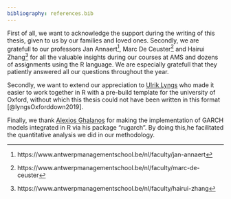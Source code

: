 ```yaml
---
bibliography: references.bib
---
```


First of all, we want to acknowledge the support during the writing of this thesis, given to us by our families and loved ones. Secondly, we are gratefull to our professors Jan Annaert^[https://www.antwerpmanagementschool.be/nl/faculty/jan-annaert], Marc De Ceuster^[https://www.antwerpmanagementschool.be/nl/faculty/marc-de-ceuster] and Hairui Zhang^[https://www.antwerpmanagementschool.be/nl/faculty/hairui-zhang] for all the valuable insights during our courses at AMS and dozens of assignments using the R language. We are especially gratefull that they patiently answered all our questions throughout the year. \

\noindent Secondly, we want to extend our appreciation to [Ulrik Lyngs](https://www.cs.ox.ac.uk/people/ulrik.lyngs/) who made it easier to work together in R with a pre-build template for the university of Oxford, without which this thesis could not have been written in this format [@lyngsOxforddown2019].  \

\noindent Finally, we thank [Alexios Ghalanos](https://www.linkedin.com/in/alexios-galanos-64309165/) for making the implementation of GARCH models integrated in R via his package "rugarch". By doing this,he facilitated the quantitative analysis we did in our methodology.  \

```{=tex}
\begin{flushright}
Enjo Faes, \\
Stéphane Mertens de Wilmars, \\
Filippo Pratesi \\
Antwerp Management School, Antwerp \\
17 June 2021
\end{flushright}
```
